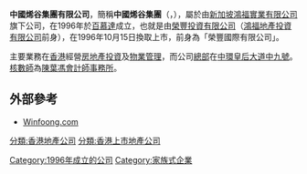 '''中國烯谷集團有限公司'''，簡稱'''中國烯谷集團'''（{{lang-en|China Graphene Group Limited}}，{{sehk|0063}}），屬於由[[新加坡|新加坡]][[鴻福實業有限公司|鴻福實業有限公司]]旗下公司，在1996年於[[百慕達|百慕達]]成立，也就是由[[榮豐投資有限公司|榮豐投資有限公司]]（[[鴻福地產投資有限公司|鴻福地產投資有限公司]]前身），在1996年10月15日換取上市，前身為「榮豐國際有限公司」。

主要業務在[[香港|香港]]經營[[房地產|房地產]][[投資|投資]]及[[物業管理|物業管理]]，而公司[[總部|總部]]在[[中環|中環]][[皇后大道中九號|皇后大道中九號]]。[[核數師|核數師]]為[[陳葉馮會計師事務所|陳葉馮會計師事務所]]。

== 外部參考 ==
* [https://web.archive.org/web/20160304205113/http://www.winfoong.com/hk/eng/index.htm Winfoong.com]

[[分類:香港地產公司|分類:香港地產公司]]
[[分類:香港上市地產公司|分類:香港上市地產公司]]
[[Category:1996年成立的公司|Category:1996年成立的公司]]
[[Category:家族式企業|Category:家族式企業]]